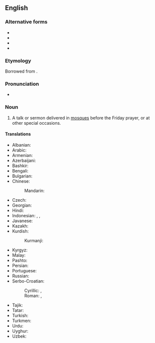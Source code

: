 ==English==

===Alternative forms===
* {{l|en|khotbah}}
* {{l|en|khotbeh}}
* {{l|en|khutba}}
* {{l|en|khutbeh}}

===Etymology===
Borrowed from {{bor|en|ar|خُطْبَة}}.

===Pronunciation===
* {{IPA|en|/ˈkʊtbə/}}

===Noun===
{{en-noun}}

# {{lb|en|Islam}} A talk or sermon delivered in [[mosque|mosques]] before the Friday prayer, or at other special occasions.

====Translations====
{{trans-top|talk or sermon delivered in mosques before the Friday prayer}}
* Albanian: {{t|sq|hytbe|f}}
* Arabic: {{t|ar|خُطْبَة|f}}
* Armenian: {{t|hy|խուտբա}}
* Azerbaijani: {{t+|az|xütbə}}
* Bashkir: {{t|ba|хөтбә}}
* Bengali: {{t|bn|খুতবা}}
* Bulgarian: {{t|bg|ху́тба|f}}
* Chinese:
*: Mandarin: {{t-needed|cmn}}
* Czech: {{t|cs|chutba|f}}
* Georgian: {{t-needed|ka}}
* Hindi: {{t|hi|ख़ुतबा|f}}
* Indonesian: {{t|id|khutbah}}, {{t+|id|khotbah}}, {{t+|id|kotbah}}
* Javanese: {{t+|jv|kutbah}}
* Kazakh: {{t-needed|kk}}
* Kurdish:
*: Kurmanji: {{t+|ku|xutbe}}
{{trans-mid}}
* Kyrgyz: {{t|ky|кутпа}}
* Malay: {{t|ms|khutbah}}
* Pashto: {{t|ps|خطبه‎|f|tr=xotbá}}
* Persian: {{t+|fa|خطبه|tr=xotbe}}
* Portuguese: {{t|pt|khutba|m|f}}
* Russian: {{t+|ru|ху́тба|f}}
* Serbo-Croatian:
*: Cyrillic: {{t|sh|хутба|f}}, {{t|sh|худба|f}}
*: Roman: {{t+|sh|hutba|f}}, {{t+|sh|hudba|f}}
* Tajik: {{t|tg|хутба}}
* Tatar: {{t+|tt|хөтбә}}
* Turkish: {{t+|tr|hutbe}}
* Turkmen: {{t-needed|tk}}
* Urdu: {{t|ur|خطبہ|tr=xutba|f}}
* Uyghur: {{t|ug|خۇتبە}}
* Uzbek: {{t+|uz|xutba}}
{{trans-bottom}}